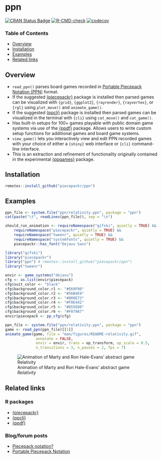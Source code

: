 # ppn

[![CRAN Status Badge](https://www.r-pkg.org/badges/version/ppn)](https://cran.r-project.org/package=ppn)
[![R-CMD-check](https://github.com/piecepackr/ppn/actions/workflows/R-CMD-check.yaml/badge.svg?branch=main)](https://github.com/piecepackr/ppn/actions)
[![codecov](https://codecov.io/github/piecepackr/ppn/branch/main/graph/badge.svg)](https://app.codecov.io/github/piecepackr/ppn)

### Table of Contents

* [Overview](#overview)
* [Installation](#installation)
* [Examples](#examples)
* [Related links](#links)

## <a name="overview">Overview</a>

* `read_ppn()` parses board games recorded in [Portable Piecepack Notation (PPN)](https://trevorldavis.com/piecepackr/portable-piecepack-notation.html) format.
* If the suggested [{piecepackr}](https://www.github.com/piecepackr/piecepackr) package is installed then parsed games can be visualized with  `{grid}`, `{ggplot2}`, `{rayrender}`, `{rayvertex}`, or `{rgl}` using `plot_move()` and `animate_game()`.
* If the suggested [{ppcli}](https://www.github.com/piecepackr/ppcli) package is installed then parsed games can be visualized in the terminal with `{cli}` using `cat_move()` and `cat_game()`.
* Has built-in setups for 100+ games playable with public domain game systems via use of the [{ppdf}](https://www.github.com/piecepackr/ppdf) package.  Allows users to write custom setup functions for additional games and board game systems.
* `view_game()` lets you interactively view and edit PPN recorded games with your choice of either a `{shiny}` web interface or `{cli}` command-line interface.
* This is an extraction and refinement of functionality originally contained in the experimental [{ppgames}](https://www.github.com/piecepackr/ppgames) package.

## <a name="installation">Installation</a>

```r
remotes::install_github("piecepackr/ppn")
```

## <a name="examples">Examples</a>

```r
ppn_file <- system.file("ppn/relativity.ppn", package = "ppn")
cat(paste("\t", readLines(ppn_file)), sep = "\n")
```

```r
should_run_animation <- requireNamespace("gifski", quietly = TRUE) &&
    requireNamespace("piecepackr", quietly = TRUE) &&
    requireNamespace("tweenr", quietly = TRUE) &&
    requireNamespace("systemfonts", quietly = TRUE) &&
    piecepackr::has_font("Dejavu Sans")
```

```r
library("gifski")
library("piecepackr")
library("ppn") # remotes::install_github("piecepackr/ppn")
library("tweenr")

envir <- game_systems("dejavu")
cfg <- as.list(envir$piecepack)
cfg$suit_color <- "black"
cfg$background_color.r1 <- "#E69F00"
cfg$background_color.r2 <- "#56B4E9"
cfg$background_color.r3 <- "#009E73"
cfg$background_color.r4 <- "#F0E442"
cfg$background_color.r5 <- "#D55E00"
cfg$background_color.r6 <- "#F079A7"
envir$piecepack <- pp_cfg(cfg)

ppn_file <- system.file("ppn/relativity.ppn", package = "ppn")
game <- read_ppn(ppn_file)[[1]]
animate_game(game, file = "man/figures/README-relativity.gif",
              annotate = FALSE,
              envir = envir, trans = op_transform, op_scale = 0.5,
              n_transitions = 3, n_pauses = 2, fps = 7)
```

![Animation of Marty and Ron Hale-Evans' abstract game *Relativity*](man/figures/README-relativity.gif)

## <a name="links">Related links</a>

### R packages

* [{piecepackr}](https://github.com/piecepackr/piecepackr)
* [{ppcli}](https://github.com/piecepackr/ppcli)
* [{ppdf}](https://github.com/piecepackr/ppdf)

### Blog/forum posts

* [Piecepack notation?](https://boardgamegeek.com/thread/2233818/piecepack-notation)
* [Portable Piecepack Notation](https://trevorldavis.com/piecepackr/portable-piecepack-notation.html)
